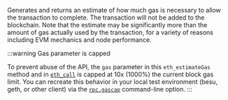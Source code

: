 Generates and returns an estimate of how much gas is necessary to allow the transaction to complete. The transaction will not be added to the blockchain. Note that the estimate may be significantly more than the amount of gas actually used by the transaction, for a variety of reasons including EVM mechanics and node performance.

:::warning Gas parameter is capped

To prevent abuse of the API, the `gas` parameter in this `eth_estimateGas` method and in [`eth_call`](../ethereum/json-rpc-methods/eth_call.mdx) is capped at 10x (1000%) the current block gas limit. You can recreate this behavior in your local test environment (besu, geth, or other client) via the [`rpc.gascap`](https://geth.ethereum.org/docs/fundamentals/command-line-options#commands) command-line option.
:::


